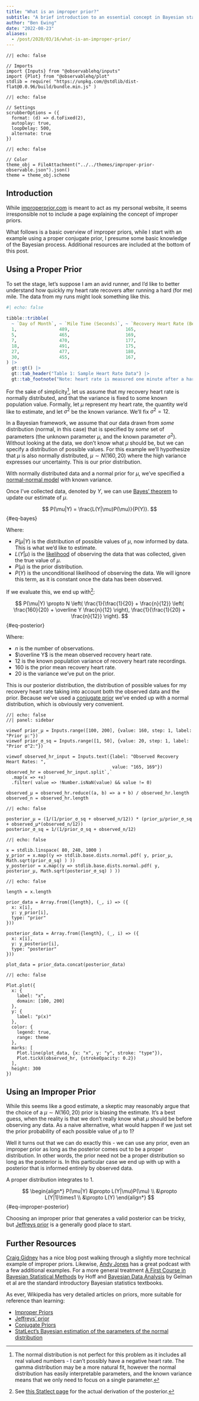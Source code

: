```yaml
---
title: "What is an improper prior?"
subtitle: "A brief introduction to an essential concept in Bayesian statistics."
author: "Ben Ewing"
date: "2022-08-23"
aliases: 
  - /post/2020/03/16/what-is-an-improper-prior/
---
```


```ojs
//| echo: false

// Imports
import {Inputs} from "@observablehq/inputs"
import {Plot} from "@observablehq/plot"
stdlib = require( "https://unpkg.com/@stdlib/dist-flat@0.0.96/build/bundle.min.js" )
```

```ojs
//| echo: false

// Settings
scrubberOptions = ({
  format: (d) => d.toFixed(2),
  autoplay: true,
  loopDelay: 500,
  alternate: true
})
```

```ojs
//| echo: false

// Color
theme_obj = FileAttachment("../../themes/improper-prior-observable.json").json()
theme = theme_obj.scheme
```

## Introduction

While [improperprior.com](improperprior.com) is meant to act as my personal website, it seems irresponsible not to include a page explaining the concept of improper priors.

What follows is a basic overview of improper priors, while I start with an example using a proper conjugate prior, I presume some basic knowledge of the Bayesian process. Additional resources are included at the bottom of this post.

## Using a Proper Prior

To set the stage, let's suppose I am an avid runner, and I'd like to better understand how quickly my heart rate recovers after running a hard (for me) mile. The data from my runs might look something like this.

```r
#| echo: false
 
tibble::tribble(
  ~ `Day of Month`, ~ `Mile Time (Seconds)`, ~ `Recovery Heart Rate (Beats per Minute)`,
  1,                489,                     165,
  5,                465,                     169,
  7,                470,                     177,
  18,               491,                     175,
  27,               477,                     180,
  30,               455,                     167,
) |> 
  gt::gt() |> 
  gt::tab_header("Table 1: Sample Heart Rate Data") |> 
  gt::tab_footnote("Note: heart rate is measured one minute after a hard one mile effort.")
```

For the sake of simplicity[^1], let us assume that my recovery heart rate is normally distributed, and that the variance is fixed to some known population value. Formally, let $\mu$ represent my heart rate, the quantity we'd like to estimate, and let $\sigma^2$ be the known variance. We'll fix $\sigma^2=12$.

In a Bayesian framework, we assume that our data drawn from _some_ distribution (normal, in this case) that is specified by _some_ set of parameters (the unknown parameter $\mu$, and the known parameter $\sigma^2$). Without looking at the data, we don't know what $\mu$ should be, but we can specify a distribution of possible values. For this example we'll hypothesize that $\mu$ is also normally distributed, $\mu \sim N(160, 20)$ where the high variance expresses our uncertainty. This is our prior distribution.

With normally distributed data and a normal prior for $\mu$, we've specified a [normal-normal model](https://www.statlect.com/fundamentals-of-statistics/normal-distribution-Bayesian-estimation) with known variance.

Once I've collected data, denoted by $Y$, we can use [Bayes' theorem](https://en.wikipedia.org/wiki/Bayes%27_theorem) to update our estimate of $\mu$.

$$
P(\mu|Y) = \frac{L(Y|\mu)P(\mu)}{P(Y)}.
$$ {#eq-bayes}

Where:

- $P(\mu|Y)$ is the distribution of possible values of $\mu$, now informed by data. This is what we'd like to estimate.
- $L(Y|\mu)$ is the [likelihood](https://en.wikipedia.org/wiki/Likelihood_function) of observing the data that was collected, given the true value of $\mu$.
- $P(\mu)$ is the prior distribution.
- $P(Y)$ is the unconditional likelihood of observing the data. We will ignore this term, as it is constant once the data has been observed.

If we evaluate this, we end up with[^2]:

$$
P(\mu|Y) \propto N \left(
  \frac{1}{\frac{1}{20} + \frac{n}{12}} \left( \frac{160}{20} + \overline Y \frac{n}{12} \right),
  \frac{1}{\frac{1}{20} + \frac{n}{12}}
  \right).
$$ {#eq-posterior}

Where:

- $n$ is the number of observations.
- $\overline Y$ is the mean observed recovery heart rate.
- $12$ is the known population variance of recovery heart rate recordings.
- $160$ is the prior mean recovery heart rate.
- $20$ is the variance we've put on the prior.

This is our posterior distribution, the distribution of possible values for my recovery heart rate taking into account both the observed data and the prior. Because we've used a [conjugate prior](https://en.wikipedia.org/wiki/Conjugate_prior) we've ended up with a normal distribution, which is obviously very convenient.

```ojs
//| echo: false
//| panel: sidebar

viewof prior_µ = Inputs.range([100, 200], {value: 160, step: 1, label: "Prior µ:"})
viewof prior_σ_sq = Inputs.range([1, 50], {value: 20, step: 1, label: "Prior σ^2:"})

viewof observed_hr_input = Inputs.text({label: "Observed Recovery Heart Rates: ", 
                                        value: "165, 169"})
observed_hr = observed_hr_input.split`,`
  .map(x => +x)
  .filter( value => !Number.isNaN(value) && value != 0)

observed_µ = observed_hr.reduce((a, b) => a + b) / observed_hr.length
observed_n = observed_hr.length
```

```ojs
//| echo: false

posterior_µ = (1/(1/prior_σ_sq + observed_n/12)) * (prior_µ/prior_σ_sq + observed_µ*(observed_n/12))
posterior_σ_sq = 1/(1/prior_σ_sq + observed_n/12)
```

```ojs
//| echo: false

x = stdlib.linspace( 80, 240, 1000 )
y_prior = x.map((y => stdlib.base.dists.normal.pdf( y, prior_µ, Math.sqrt(prior_σ_sq) ) ))
y_posterior = x.map((y => stdlib.base.dists.normal.pdf( y, posterior_µ, Math.sqrt(posterior_σ_sq) ) ))
```

```ojs
//| echo: false

length = x.length

prior_data = Array.from({length}, (_, i) => ({
  x: x[i],
  y: y_prior[i],
  type: "prior"
}))

posterior_data = Array.from({length}, (_, i) => ({
  x: x[i],
  y: y_posterior[i],
  type: "posterior"
}))

plot_data = prior_data.concat(posterior_data)
```

```ojs
//| echo: false

Plot.plot({
  x: {
    label: "x",
    domain: [100, 200]
  },
  y: {
    label: "p(x)"
  },
  color: {
    legend: true,
    range: theme
  },
  marks: [
    Plot.line(plot_data, {x: "x", y: "y", stroke: "type"}),
    Plot.tickX(observed_hr, {strokeOpacity: 0.2})
  ],
  height: 300
})
```

## Using an Improper Prior

While this seems like a good estimate, a skeptic may reasonably argue that the choice of a $\mu \sim N(160, 20)$ prior is biasing the estimate. It's a best guess, when the reality is that we don't really know what $\mu$ should be before observing any data. As a naive alternative, what would happen if we just set the prior probability of each possible value of $\mu$ to 1? 

Well it turns out that we can do exactly this - we can use any prior, even an improper prior as long as the posterior comes out to be a proper distribution. In other words, the prior need not be a proper distribution so long as the posterior is. In this particular case we end up with up with a posterior that is informed entirely by observed data. 

<aside>
A proper distribution integrates to 1.
</aside>

$$
\begin{align*} 
P(\mu|Y) &\propto L(Y|\mu)P(\mu) \\
         &\propto L(Y|1)\times1 \\
         &\propto L(Y)
\end{align*} 
$$ {#eq-improper-posterior}

Choosing an improper prior that generates a valid posterior can be tricky, but [Jeffreys prior](https://en.wikipedia.org/wiki/Jeffreys_prior) is a generally good place to start.


## Further Resources

[Craig Gidney](https://algassert.com/post/1630) has a nice blog post walking through a slightly more technical example of improper priors. Likewise, [Andy Jones](https://andrewcharlesjones.github.io/journal/improper-priors.html) has a great podcast with a few additional examples. For a more general treatment [A First Course in Bayesian Statistical Methods](https://duckduckgo.com/?t=ffab&q=A+First+Course+in+Bayesian+Statistical+Methods&atb=v198-1&ia=shopping) by Hoff and [Bayesian Data Analysis](https://duckduckgo.com/?q=bayesian+data+analysis&t=ffab&atb=v198-1&ia=shopping) by Gelman et al are the standard introductory Bayesian statistics textbooks.

As ever, Wikipedia has very detailed articles on priors, more suitable for reference than learning:

* [Improper Priors](https://en.wikipedia.org/wiki/Prior_probability#Improper_priors)
* [Jeffreys' prior](https://en.wikipedia.org/wiki/Jeffreys_prior)
* [Conjugate Priors](https://en.wikipedia.org/wiki/Conjugate_prior)
* [StatLect's Bayesian estimation of the parameters of the normal distribution](https://www.statlect.com/fundamentals-of-statistics/normal-distribution-Bayesian-estimation)

[^1]: The normal distribution is not perfect for this problem as it includes all real valued numbers - I can't possibly have a negative heart rate. The gamma distribution may be a more natural fit, however the normal distribution has easily interpretable parameters, and the known variance means that we only need to focus on a single parameter.
[^2]: See [this Statlect page](https://www.statlect.com/fundamentals-of-statistics/normal-distribution-Bayesian-estimation) for the actual derivation of the posterior.
